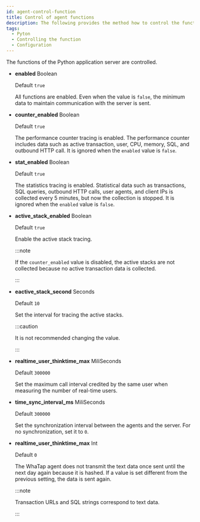 ```yaml
---
id: agent-control-function
title: Control of agent functions
description: The following provides the method how to control the functions of the application server.
tags:
  - Pyton
  - Controlling the function
  - Configuration
---
```


The functions of the Python application server are controlled.

-   **enabled** <span class='type'>Boolean</span>

    Default `true`

    All functions are enabled. Even when the value is `false`, the minimum data to maintain communication with the server is sent.

-   **counter_enabled** <span class='type'>Boolean</span>

    Default `true`

    The performance counter tracing is enabled. The performance counter includes data such as active transaction, user, CPU, memory, SQL, and outbound HTTP call. It is ignored when the `enabled` value is `false`.

-   **stat_enabled** <span class='type'>Boolean</span>

    Default `true`

    The statistics tracing is enabled. Statistical data such as transactions, SQL queries, outbound HTTP calls, user agents, and client IPs is collected every 5 minutes, but now the collection is stopped. It is ignored when the `enabled` value is `false`. 

-   **active_stack_enabled** <span class='type'>Boolean</span>

    Default `true`

    Enable the active stack tracing.

    :::note

    If the `counter_enabled` value is disabled, the active stacks are not collected because no active transaction data is collected.

    :::

-   **eactive_stack_second** <span class='type'>Seconds</span>

    Default `10`

    Set the interval for tracing the active stacks.

    :::caution

    It is not recommended changing the value.

    :::

-   **realtime_user_thinktime_max** <span class='type'>MiliSeconds</span>

    Default `300000`

    Set the maximum call interval credited by the same user when measuring the number of real-time users.

-   **time_sync_interval_ms** <span class='type'>MiliSeconds</span>

    Default `300000`

    Set the synchronization interval between the agents and the server. For no synchronization, set it to `0`.  

-   **realtime_user_thinktime_max** <span class='type'>Int</span>

    Default `0`

    The WhaTap agent does not transmit the text data once sent until the next day again because it is hashed. If a value is set different from the previous setting, the data is sent again.

    :::note

    Transaction URLs and SQL strings correspond to text data.

    :::
